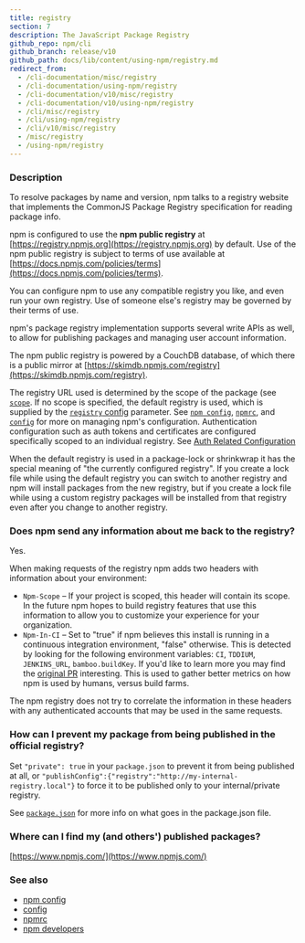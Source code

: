 ```yaml
---
title: registry
section: 7
description: The JavaScript Package Registry
github_repo: npm/cli
github_branch: release/v10
github_path: docs/lib/content/using-npm/registry.md
redirect_from:
  - /cli-documentation/misc/registry
  - /cli-documentation/using-npm/registry
  - /cli-documentation/v10/misc/registry
  - /cli-documentation/v10/using-npm/registry
  - /cli/misc/registry
  - /cli/using-npm/registry
  - /cli/v10/misc/registry
  - /misc/registry
  - /using-npm/registry
---
```


### Description

To resolve packages by name and version, npm talks to a registry website that implements the CommonJS Package Registry specification for reading package info.

npm is configured to use the **npm public registry** at [https://registry.npmjs.org](https://registry.npmjs.org) by default. Use of the npm public registry is subject to terms of use available at [https://docs.npmjs.com/policies/terms](https://docs.npmjs.com/policies/terms).

You can configure npm to use any compatible registry you like, and even run your own registry. Use of someone else's registry may be governed by their terms of use.

npm's package registry implementation supports several write APIs as well, to allow for publishing packages and managing user account information.

The npm public registry is powered by a CouchDB database, of which there is a public mirror at [https://skimdb.npmjs.com/registry](https://skimdb.npmjs.com/registry).

The registry URL used is determined by the scope of the package (see [`scope`](/cli/v10/using-npm/scope). If no scope is specified, the default registry is used, which is supplied by the [`registry` config](/cli/v10/using-npm/config#registry) parameter. See [`npm config`](/cli/v10/commands/npm-config), [`npmrc`](/cli/v10/configuring-npm/npmrc), and [`config`](/cli/v10/using-npm/config) for more on managing npm's configuration. Authentication configuration such as auth tokens and certificates are configured specifically scoped to an individual registry. See [Auth Related Configuration](/cli/v10/configuring-npm/npmrc#auth-related-configuration)

When the default registry is used in a package-lock or shrinkwrap it has the special meaning of "the currently configured registry". If you create a lock file while using the default registry you can switch to another registry and npm will install packages from the new registry, but if you create a lock file while using a custom registry packages will be installed from that registry even after you change to another registry.

### Does npm send any information about me back to the registry?

Yes.

When making requests of the registry npm adds two headers with information about your environment:

- `Npm-Scope` – If your project is scoped, this header will contain its scope. In the future npm hopes to build registry features that use this information to allow you to customize your experience for your organization.
- `Npm-In-CI` – Set to "true" if npm believes this install is running in a continuous integration environment, "false" otherwise. This is detected by looking for the following environment variables: `CI`, `TDDIUM`, `JENKINS_URL`, `bamboo.buildKey`. If you'd like to learn more you may find the [original PR](https://github.com/npm/npm-registry-client/pull/129) interesting. This is used to gather better metrics on how npm is used by humans, versus build farms.

The npm registry does not try to correlate the information in these headers with any authenticated accounts that may be used in the same requests.

### How can I prevent my package from being published in the official registry?

Set `"private": true` in your `package.json` to prevent it from being published at all, or `"publishConfig":{"registry":"http://my-internal-registry.local"}` to force it to be published only to your internal/private registry.

See [`package.json`](/cli/v10/configuring-npm/package-json) for more info on what goes in the package.json file.

### Where can I find my (and others') published packages?

[https://www.npmjs.com/](https://www.npmjs.com/)

### See also

- [npm config](/cli/v10/commands/npm-config)
- [config](/cli/v10/using-npm/config)
- [npmrc](/cli/v10/configuring-npm/npmrc)
- [npm developers](/cli/v10/using-npm/developers)
